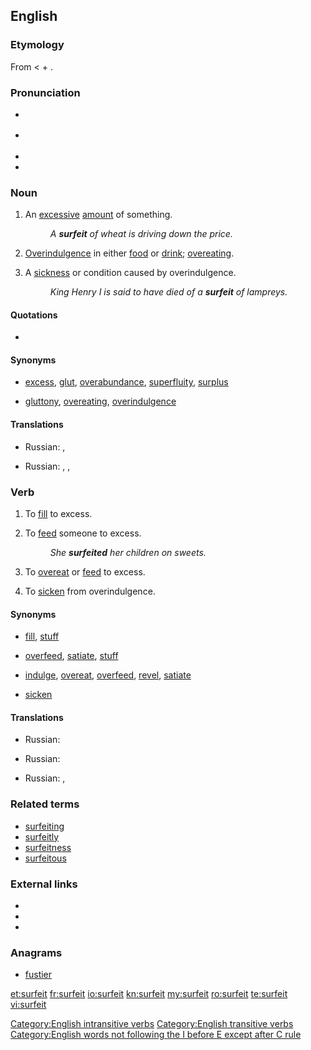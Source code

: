 {{was wotd|2007|July|20}}
==English==

===Etymology===
From {{etyl|fro}} {{term|lang=fro|surfaire||to augment, exaggerate, exceed}} < {{term|lang=fro|sur-}} + {{term|lang=fro|faire||to do}}.

===Pronunciation===
* {{a|RP}} {{IPA|/ˈsɜː.fɪt/}}
* {{a|US}} {{IPA|/ˈsɝː.fɪt/}}
* {{audio|en-us-surfeit.ogg|Audio (US)}}
* {{rhymes|ɜː(r)fɪt}}

===Noun===
{{en-noun|s|-}}

# {{countable}} An [[excessive]] [[amount]] of something.
#: ''A '''surfeit''' of wheat is driving down the price.''
# {{uncountable}} [[overindulgence|Overindulgence]] in either [[food]] or [[drink]]; [[overeat]]ing.
# {{countable}} A [[sickness]] or condition caused by overindulgence.
#: ''King Henry I is said to have died of a '''surfeit''' of lampreys.''

====Quotations====
* {{seeCites}}

====Synonyms====
* {{sense|excessive amount of something}} [[excess]], [[glut]], [[overabundance]], [[superfluity]], [[surplus]]
* {{sense|overindulgence in food or drink}} [[gluttony]], [[overeating]], [[overindulgence]]

====Translations====
{{trans-top|an excessive amount of something}}
* Russian: {{t|ru|излишек|m}}, {{t|ru|избыток|m}}
{{trans-mid}}
{{trans-bottom}}

{{trans-top|overindulgence in either food or drink; overeating}}
* Russian: {{t|ru|неумеренность}}, {{t|ru|излишество|n}}, {{t|ru|обжорство|n}}
{{trans-mid}}
{{trans-bottom}}

{{trans-top|a sickness or condition caused by overindulgence}}
{{trans-mid}}
{{trans-bottom}}

===Verb===
{{en-verb}}

# {{transitive}} To [[fill]] to excess.
# {{transitive}} To [[feed]] someone to excess.
#: ''She '''surfeited''' her children on sweets.''
# {{intransitive|reflexive}} To [[overeat]] or [[feed]] to excess.
# {{intransitive|reflexive}} To [[sicken]] from overindulgence.

====Synonyms====
* {{sense|to fill to excess}} [[fill]], [[stuff]]
* {{sense|to feed someone to excess}} [[overfeed]], [[satiate]], [[stuff]]
* {{sense|to overeat or feed to excess}} [[indulge]], [[overeat]], [[overfeed]], [[revel]], [[satiate]]
* {{sense|to sicken from overindulgence}} [[sicken]]

====Translations====
{{trans-top|to fill to excess}}
* Russian: {{t|ru|переполнять}}
{{trans-mid}}
{{trans-bottom}}

{{trans-top|to feed someone to excess}}
* Russian: {{t|ru|перекармливать}}
{{trans-mid}}
{{trans-bottom}}

{{trans-top|to overeat or feed to excess}}
* Russian: {{t|ru|переедать}}, {{t|ru|объедаться}}
{{trans-mid}}
{{trans-bottom}}

{{trans-top|to sicken from overindulgence}}
{{trans-mid}}
{{trans-bottom}}

===Related terms===
* [[surfeiting]]
* [[surfeitly]]
* [[surfeitness]]
* [[surfeitous]]

===External links===
* {{R:Webster 1913}}
* {{R:Century 1911}}
* {{R:OneLook}}

===Anagrams===
* [[fustier#English|fustier]]

[[Category:English intransitive verbs]]
[[Category:English transitive verbs]]
[[Category:English words not following the I before E except after C rule]]

[[et:surfeit]]
[[fr:surfeit]]
[[io:surfeit]]
[[kn:surfeit]]
[[my:surfeit]]
[[ro:surfeit]]
[[te:surfeit]]
[[vi:surfeit]]